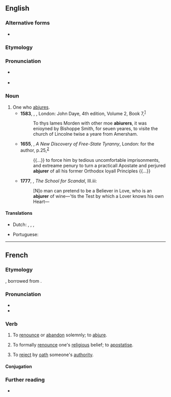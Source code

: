 ==English==

===Alternative forms===
* {{l|en|abjuror}}

===Etymology===
{{suffix|en|abjure|er|id2=agent noun}}

===Pronunciation===
* {{a|US}} {{IPA|en|/æbˈd͡ʒʊɹ.ɚ/}}
* {{audio|en|en-ca-abjurer.ogg|Audio (CA)}}

===Noun===
{{en-noun}}

# One who [[abjure]]s. {{defdate|From 16th century}}
#* '''1583''', {{w|John Foxe}}, ''{{w|Foxe's Book of Martyrs|Actes and Monuments}}'', London: John Daye, 4th edition, Volume 2, Book 7,<sup>[http://name.umdl.umich.edu/A67926.0001.001]</sup>
#*: To thys Iames Morden with other moe '''abiurers''', it was enioyned by Bishoppe Smith, for seuen yeares, to visite the church of Lincolne twise a yeare from Amersham.
#* '''1655''', {{w|William Prynne}}, ''A New Discovery of Free-State Tyranny'', London: for the author, p.{{nbsp}}25,<sup>[http://name.umdl.umich.edu/A91227.0001.001]</sup>
#*: {{...}} to force him by tedious uncomfortable imprisonments, and extreame penury to turn a practicall Apostate and perjured '''abjurer''' of all his former Orthodox loyall Principles {{...}}
#* '''1777''', {{w|Richard Brinsley Sheridan}}, ''The School for Scandal'', III.iii:
#*: [N]o man can pretend to be a Believer in Love, who is an '''abjurer''' of wine—'tis the Test by which a Lover knows his own Heart—

====Translations====
{{trans-top|one who abjures}}
* Dutch: {{t|nl|afzweerder|m}}, {{t|nl|verzaker|m}}, {{t|nl|herroeper}},
{{trans-mid}}
* Portuguese: {{t|pt|abjurador|m}}
{{trans-bottom}}

----

==French==

===Etymology===
{{af|fr|ab-|jurer}}, borrowed from {{bor|fr|la|abiūrō}}.

===Pronunciation===
* {{fr-IPA}}
* {{audio|fr|Fr-abjurer.ogg|Audio}}

===Verb===
{{fr-verb}}

# {{lb|fr|ambitransitive|very|formal}} To [[renounce]] or [[abandon]] solemnly; to [[abjure]].
# {{lb|fr|ambitransitive|religion}} To formally [[renounce]] one's [[religious]] belief; to [[apostatise]].
# {{lb|fr|obsolete}} To [[reject]] by [[oath]] someone's [[authority]].

====Conjugation====
{{fr-conj-auto}}

===Further reading===
* {{R:TLFi}}